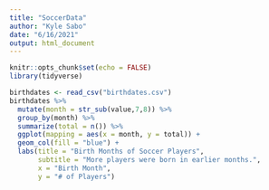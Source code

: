 ```yaml
---
title: "SoccerData"
author: "Kyle Sabo"
date: "6/16/2021"
output: html_document
---
```


```r
knitr::opts_chunk$set(echo = FALSE)
library(tidyverse)
```

```r
birthdates <- read_csv("birthdates.csv")
birthdates %>% 
  mutate(month = str_sub(value,7,8)) %>%
  group_by(month) %>%
  summarize(total = n()) %>% 
  ggplot(mapping = aes(x = month, y = total)) +
  geom_col(fill = "blue") +
  labs(title = "Birth Months of Soccer Players",
       subtitle = "More players were born in earlier months.",
       x = "Birth Month",
       y = "# of Players")
```

